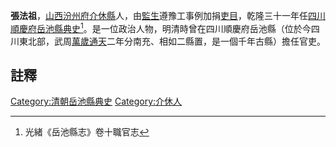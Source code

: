 {{明清人物信息框
| 姓名 =張法祖
| 最高職務 = [[四川|四川]][[岳池縣|岳池縣]][[典史|典史]]
| 國家 = 大清
| 籍貫 = [[山西|山西]][[汾州府|汾州府]][[介休縣|介休縣]]
| 字號 =
| 出生日期 = ？年？月？日
| 逝世日期 = ？年？月？日
| 墓葬 = 
| 配偶 =  
| 親屬 = 曾祖、祖、父，母
| 出身 =[[監生|監生]]遵豫工事例加捐[[吏目|吏目]] 
| 著作 =  
*
}}
'''張法祖'''{{BD|？年||？年||}}，[[山西|山西]][[汾州府|汾州府]][[介休縣|介休縣]]人，由[[監生|監生]]遵豫工事例加捐[[吏目|吏目]]，乾隆三十一年任[[四川|四川]][[順慶府|順慶府]][[岳池縣|岳池縣]][[典史|典史]]<ref>光緒《岳池縣志》卷十職官志</ref>。是一位政治人物，明清時曾在四川順慶府岳池縣（位於今四川東北部，武周[[萬歲通天|萬歲通天]]二年分南充、相如二縣置，是一個千年古縣）擔任官吏。
==註釋==
{{reflist}}
{{清朝人物小作品}}
[[Category:清朝岳池縣典史|Category:清朝岳池縣典史]]
[[Category:介休人|Category:介休人]]